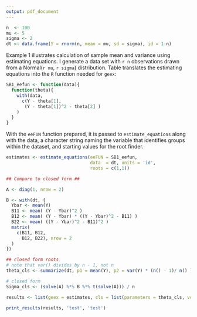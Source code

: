 ```yaml
---
output: pdf_document
---
```


```r
n  <- 100
mu <- 5
sigma <- 2
dt <- data.frame(Y = rnorm(n, mean = mu, sd = sigma), id = 1:n)
```

Example 1 illustrates calculation of sample mean and variance using estimating equations. I generate a data set with `r n` observations drawn from a Normal(`r mu`, `r sigma`) distribution. Table \ref{ex1} translates the estimating equations into the `R` function needed for `geex`:


\begin{table}[ht]
\centering
\label{ex1}
\caption{Translating math to code}
\begin{tabular}{cc}
$\psi(Y_i, \theta) = 
\begin{pmatrix}
Y_i - \theta_1 \\
(Y_i - \theta_1)^2 - \theta_2
\end{pmatrix}$ &
\begin{minipage}{3in}
\begin{verbatim}
SB1_eefun <- function(data){
  function(theta){
    with(data,
      c(Y - theta[1],
       (Y - theta[1])^2 - theta[2] )
    )
  }
}
\end{verbatim}
\end{minipage}
\end{tabular}
\end{table}

```r
SB1_eefun <- function(data){
  function(theta){
    with(data,
      c(Y - theta[1],
       (Y - theta[1])^2 - theta[2] )
    )
  }
}
```

With the `eeFUN` function prepared, it is passed to `estimate_equations` along with the data, a character string naming the variable that identifies groups within the dataset, and starting values for the root finder.

```r
estimates <- estimate_equations(eeFUN = SB1_eefun, 
                                data  = dt, units = 'id', 
                                roots = c(1,1))
```

```r
## Compare to closed form ##

A <- diag(1, nrow = 2)

B <- with(dt, {
  Ybar <- mean(Y)
  B11 <- mean( (Y - Ybar)^2 )
  B12 <- mean( (Y - Ybar) * ((Y - Ybar)^2 - B11) )
  B22 <- mean( ((Y - Ybar)^2 - B11)^2 )
  matrix(
    c(B11, B12,
      B12, B22), nrow = 2
  )
})

## closed form roots
# note that var() divides by n - 1, not n
theta_cls <- summarize(dt, p1 = mean(Y), p2 = var(Y) * (n() - 1)/ n() )

# closed form
Sigma_cls <- (solve(A) %*% B %*% t(solve(A))) / n
```

```r
results <- list(geex = estimates, cls = list(parameters = theta_cls, vcov = Sigma_cls))

print_results(results, 'test', 'test')
```
